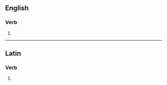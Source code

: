 ==English==

===Verb===
{{head|en|verb form}}

# {{en-third-person singular of|reminisce}}

----

==Latin==

===Verb===
{{la-verb-form|reminīscēs}}

# {{conjugation of|reminīscō||2|s|fut|act|ind|lang=la}}